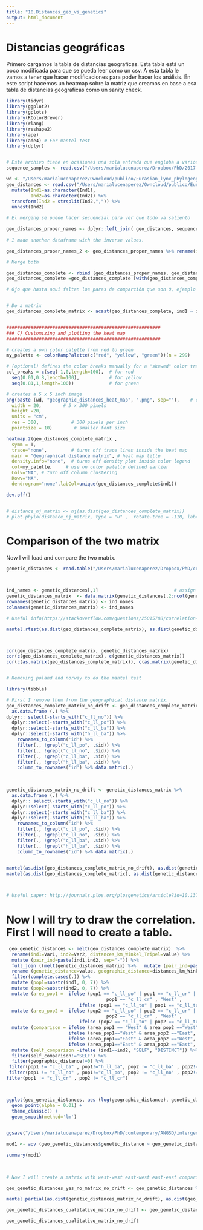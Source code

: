 ```yaml
---
title: "10.Distances_geo_vs_genetics"
output: html_document
---
```


# Distancias geográficas

Primero cargamos la tabla de distancias geograficas. Esta tabla está un poco modificada para que se pueda leer como un csv. A esta tabla le vamos a tener que hacer modificaciones para poder hacer los análisis. En este script hacemos un heatmap sobre la matriz que creamos en base a esa tabla de distancias geográficas como un sanity check. 

```r

library(tidyr)
library(ggplot2)
library(gplots)
library(RColorBrewer)
library(rlang)
library(reshape2)
library(ape)
library(ade4) # For mantel test
library(dplyr)


# Este archivo tiene en ocasiones una sola entrada que engloba a varios individuos. Para hacer unnest necesito un lista y lo logro con transform. 
sequence_samples <- read.csv("/Users/marialucenaperez/Dropbox/PhD/2017-08-31_sample_sequenced_sample_information_modif.csv", header=T, sep=";")

wd <- "/Users/marialucenaperez/Owncloud/publico/Eurasian_lynx_phylogeography/Geo_distances/"
geo_distances <- read.csv("/Users/marialucenaperez/Owncloud/publico/Eurasian_lynx_phylogeography/Geo_distances/distance_winkel_tripel_to_modify_in_R.csv", sep=";") %>% 
  mutate(Ind1=as.character(Ind1),
         Ind2=as.character(Ind2)) %>% 
  transform(Ind2 = strsplit(Ind2,",")) %>%
  unnest(Ind2) 

# El merging se puede hacer secuencial para ver que todo va saliento                 

geo_distances_proper_names <- dplyr::left_join( geo_distances, sequence_samples, by = c("Ind1"="sample" )) %>% dplyr::select(name,Ind1,Ind2,distances_km_Winkel_Tripel) %>% dplyr::rename(ind1=name) %>% dplyr::left_join(., sequence_samples, by = c("Ind2"="sample")) %>% dplyr::select(name,Ind1,ind1,Ind2,distances_km_Winkel_Tripel) %>% dplyr::rename(ind2=name) %>% dplyr::select(ind1,ind2,distances_km_Winkel_Tripel) %>% .[complete.cases(.), ] %>% mutate(ind1=as.character(ind1),ind2=as.character(ind2)) %>% arrange(.$ind1,.$ind2)
  
# I made another dataframe with the inverse values.

geo_distances_proper_names_2 <- geo_distances_proper_names %>% rename(ind2=ind1, ind1=ind2) 

# Merge both

geo_distances_complete <- rbind (geo_distances_proper_names, geo_distances_proper_names_2)
geo_distances_complete =geo_distances_complete [with(geo_distances_complete ,order(ind1,ind2)),]

# Ojo que hasta aqui faltan los pares de comparción que son 0, ejemplo c_ll_cr_2017 consigo mismo o con c_ll_209 con el que comparte localización. 


# Do a matrix
geo_distances_complete_matrix <- acast(geo_distances_complete, ind1 ~ ind2 , value.var='distances_km_Winkel_Tripel', fun.aggregate=sum, margins=F)


#########################################################
### C) Customizing and plotting the heat map
#########################################################

# creates a own color palette from red to green
my_palette <- colorRampPalette(c("red", "yellow", "green"))(n = 299)

# (optional) defines the color breaks manually for a "skewed" color transition
col_breaks = c(seq(-1,0,length=100),  # for red
  seq(0.01,0.8,length=100),           # for yellow
  seq(0.81,1,length=100))             # for green

# creates a 5 x 5 inch image
png(paste (wd, "geographic_distances_heat_map", ".png", sep=""),    # create PNG for the heat map        
  width = 20,        # 5 x 300 pixels
  height =20,
  units = "cm",
  res = 300,            # 300 pixels per inch
  pointsize = 10)        # smaller font size

heatmap.2(geo_distances_complete_matrix ,
  symm = T,
  trace="none",         # turns off trace lines inside the heat map
  main = "Geographical distance matrix", # heat map title
  density.info="none",  # turns off density plot inside color legend
  col=my_palette,     # use on color palette defined earlier
  Colv="NA", # turn off column clustering
  Rowv="NA", 
  dendrogram="none",labCol=unique(geo_distances_complete$ind1))

dev.off()


# distance_nj_matrix <- nj(as.dist(geo_distances_complete_matrix))
# plot.phylo(distance_nj_matrix, type = "u" ,  rotate.tree = -110, lab4ut="axial", edge.width=1)


```

# Comparison of the two matrix

Now I will load and compare the two matrix. 

```r

genetic_distances <- read.table("/Users/marialucenaperez/Dropbox/PhD/contemporary/ANGSD/intergenic_analysis/analysis_genetic_distance/c_ll_no-c_ll_ba-h_ll_ba-c_ll_cr-c_ll_po-c_ll_la-c_ll_ki-c_ll_ur-c_ll_tu-c_ll_to-c_ll_ka-c_ll_og-c_ll_ya-c_ll_vl_n080.dist", sep ="\t", header=F, dec=".",skip = 2) 



ind_names <- genetic_distances[,1]                            # assign labels in column 1 to "rnames"
genetic_distances_matrix  <- data.matrix(genetic_distances[,2:ncol(genetic_distances)])  # transform column 2-5 into a matrix
rownames(genetic_distances_matrix) <- ind_names    
colnames(genetic_distances_matrix) <- ind_names

# Useful info(https://stackoverflow.com/questions/25015788/correlation-matrix-in-r)

mantel.rtest(as.dist(geo_distances_complete_matrix), as.dist(genetic_distances_matrix), nrepet = 99)



cor(geo_distances_complete_matrix, genetic_distances_matrix)
cor(c(geo_distances_complete_matrix), c(genetic_distances_matrix))
cor(c(as.matrix(geo_distances_complete_matrix)), c(as.matrix(genetic_distances_matrix)))


# Removing poland and norway to do the mantel test

library(tibble)

# First I remove them from the geographical distance matrix. 
geo_distances_complete_matrix_no_drift <- geo_distances_complete_matrix %>% 
  as.data.frame (.) %>%  
dplyr:: select(-starts_with("c_ll_no")) %>% 
  dplyr::select(-starts_with("c_ll_po")) %>% 
  dplyr::select(-starts_with("c_ll_ba")) %>% 
  dplyr::select(-starts_with("h_ll_ba")) %>% 
    rownames_to_column('id') %>%
    filter(., !grepl("c_ll_po", .$id)) %>%
    filter(., !grepl("c_ll_no", .$id)) %>% 
    filter(., !grepl("c_ll_ba", .$id)) %>% 
    filter(., !grepl("h_ll_ba", .$id)) %>% 
    column_to_rownames('id') %>% data.matrix(.)
  

  
genetic_distances_matrix_no_drift <- genetic_distances_matrix %>% 
  as.data.frame (.) %>% 
  dplyr:: select(-starts_with("c_ll_no")) %>% 
  dplyr::select(-starts_with("c_ll_po")) %>% 
  dplyr::select(-starts_with("c_ll_ba")) %>% 
  dplyr::select(-starts_with("h_ll_ba")) %>% 
    rownames_to_column('id') %>%
    filter(., !grepl("c_ll_po", .$id)) %>%
    filter(., !grepl("c_ll_no", .$id)) %>% 
    filter(., !grepl("c_ll_ba", .$id)) %>% 
    filter(., !grepl("h_ll_ba", .$id)) %>% 
    column_to_rownames('id') %>% data.matrix(.)
  

mantel(as.dist(geo_distances_complete_matrix_no_drift), as.dist(genetic_distances_matrix_no_drift))
mantel(as.dist(geo_distances_complete_matrix), as.dist(genetic_distances_matrix))



# Useful paper: http://journals.plos.org/plosgenetics/article?id=10.1371/journal.pgen.1006911#pgen-1006911-g001

```

# Now I will try to draw the correlation. First I will need to create a table. 

```r
 
 geo_genetic_distances <- melt(geo_distances_complete_matrix)  %>% 
  rename(ind1=Var1, ind2=Var2, distances_km_Winkel_Tripel=value) %>% 
  mutate (pair_ind=paste(ind1,ind2, sep="-")) %>% 
  full_join ((melt(genetic_distances_matrix) %>%   mutate (pair_ind=paste(Var1,Var2, sep="-"))),., by ="pair_ind" ) %>% 
  rename (genetic_distance=value, geographic_distance=distances_km_Winkel_Tripel) %>% 
  filter(complete.cases(.)) %>% 
  mutate (pop1=substr(ind1, 0, 7)) %>% 
  mutate (pop2=substr(ind2, 0, 7)) %>% 
  mutate (area_pop1 =  ifelse (pop1 == "c_ll_po" | pop1 == "c_ll_ur" | pop1 == "c_ll_ki" | pop1 == "c_ll_la" | pop1 == "c_ll_no" | pop1 == "c_ll_ba" | pop1 == "h_ll_ba" | 
                                     pop1 == "c_ll_cr" , "West" , 
                           ifelse (pop1 == "c_ll_to" | pop1 == "c_ll_tu" | pop1 == "c_ll_ka" | pop1 == "c_ll_og" | pop1 == "c_ll_vl" | pop1 == "c_ll_ya", "East", NA))) %>% 
  mutate (area_pop2 =  ifelse (pop2 == "c_ll_po" | pop2 == "c_ll_ur" | pop2 == "c_ll_ki" | pop2 == "c_ll_la" | pop2 == "c_ll_no" | pop2 == "c_ll_ba" | pop2 == "h_ll_ba" | 
                                     pop2 == "c_ll_cr" , "West" , 
                           ifelse (pop2 == "c_ll_to" | pop2 == "c_ll_tu" | pop2 == "c_ll_ka" | pop2 == "c_ll_og" | pop2 == "c_ll_vl" | pop2 == "c_ll_ya", "East", NA))) %>% 
  mutate (comparison = ifelse (area_pop1 == "West" & area_pop2 =="West", "West-West",
                       ifelse (area_pop1=="West" & area_pop2 =="East", "West-East",
                       ifelse (area_pop1=="East" & area_pop2 =="West", "West-East",
                       ifelse (area_pop1=="East" & area_pop2 =="East", "East-East", NA))))) %>% 
  mutate (self_comparison =ifelse (ind1==ind2, "SELF", "DISTINCT")) %>% 
  filter(self_comparison!="SELF") %>% 
  filter(geographic_distance!=0) %>% 
 filter(pop1 != "c_ll_ba" , pop1!="h_ll_ba", pop2 != "c_ll_ba" , pop2!="h_ll_ba")  %>% 
 filter(pop1 != "c_ll_no" , pop1!="c_ll_po", pop2 != "c_ll_no" , pop2!="c_ll_po") %>% 
filter(pop1 != "c_ll_cr" , pop2 != "c_ll_cr") 



ggplot(geo_genetic_distances, aes (log(geographic_distance), genetic_distance, fill=comparison, color=comparison)) +
  geom_point(alpha = 0.01) +
  theme_classic() +
  geom_smooth(method='lm') 
  

ggsave("/Users/marialucenaperez/Dropbox/PhD/contemporary/ANGSD/intergenic_analysis/plot_comparison_distances_no_balcans_poland_norway-carpathians.png")

mod1 <- aov (geo_genetic_distances$genetic_distance ~ geo_genetic_distances$geographic_distance * geo_genetic_distances$comparison) 

summary(mod1) 
 
 
```

```r
# Now I will create a matrix with west-west east-west east-east comparisons.

geo_genetic_distances_yes_no_matrix_no_drift <- geo_genetic_distances %>% mutate(west_east= ifelse (comparison == "West-East", "1", "0")) %>% select (ind1, ind2, west_east) %>% dcast(., formula = ind1~ind2) %>% column_to_rownames('ind1') %>% data.matrix(.)

mantel.partial(as.dist(genetic_distances_matrix_no_drift), as.dist(geo_distances_complete_matrix_no_drift), geo_genetic_distances_yes_no_matrix, method = "pearson", permutations = 999)

geo_genetic_distances_cualitative_matrix_no_drift <- geo_genetic_distances %>% select (ind1, ind2, comparison) %>% dcast(., formula = ind1~ind2) %>% column_to_rownames('ind1')

geo_genetic_distances_cualitative_matrix_no_drift

```




